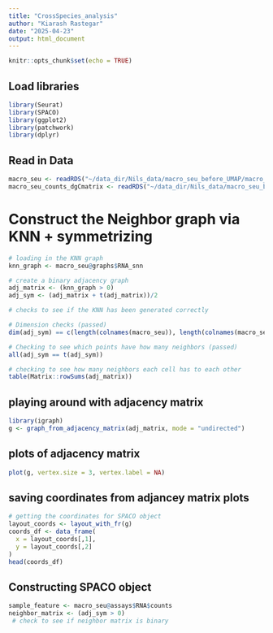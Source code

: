 ```yaml
---
title: "CrossSpecies_analysis"
author: "Kiarash Rastegar"
date: "2025-04-23"
output: html_document
---
```


```r
knitr::opts_chunk$set(echo = TRUE)
```

## Load libraries 
```r
library(Seurat)
library(SPACO)
library(ggplot2)
library(patchwork)
library(dplyr)
```

## Read in Data
```r
macro_seu <- readRDS("~/data_dir/Nils_data/macro_seu_before_UMAP/macro_seu.rds")
macro_seu_counts_dgCmatrix <- readRDS("~/data_dir/Nils_data/macro_seu_before_UMAP/macro_seu_counts_dgCmatrix.rds")
```


# Construct the Neighbor graph via KNN + symmetrizing 
```r
# loading in the KNN graph
knn_graph <- macro_seu@graphs$RNA_snn

# create a binary adjacency graph
adj_matrix <- (knn_graph > 0)
adj_sym <- (adj_matrix + t(adj_matrix))/2

# checks to see if the KNN has been generated correctly

# Dimension checks (passed)
dim(adj_sym) == c(length(colnames(macro_seu)), length(colnames(macro_seu)))

# Checking to see which points have how many neighbors (passed)
all(adj_sym == t(adj_sym))

# checking to see how many neighbors each cell has to each other 
table(Matrix::rowSums(adj_matrix))  
```

## playing around with adjacency matrix
```r
library(igraph)
g <- graph_from_adjacency_matrix(adj_matrix, mode = "undirected")

```

## plots of adjacency matrix
```r
plot(g, vertex.size = 3, vertex.label = NA)
```
## saving coordinates from adjancey matrix plots
```r
# getting the coordinates for SPACO object 
layout_coords <- layout_with_fr(g)
coords_df <- data_frame(
  x = layout_coords[,1],
  y = layout_coords[,2]
)
head(coords_df)

```

## Constructing SPACO object 

```r
sample_feature <- macro_seu@assays$RNA$counts
neighbor_matrix <- (adj_sym > 0)
 # check to see if neighbor matrix is binary 
```
